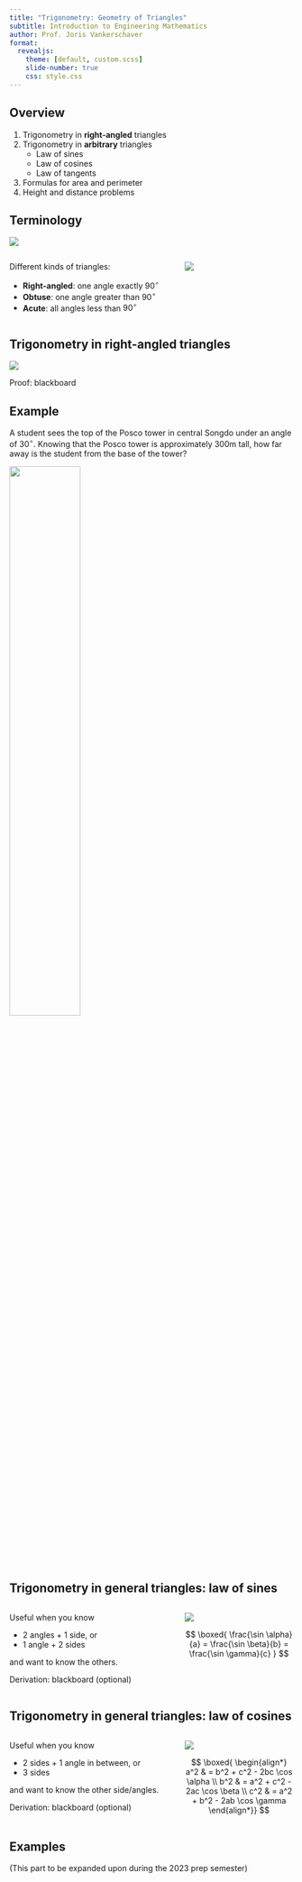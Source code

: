 ```yaml
---
title: "Trigonometry: Geometry of Triangles"
subtitle: Introduction to Engineering Mathematics
author: Prof. Joris Vankerschaver
format:
  revealjs:
    theme: [default, custom.scss]
    slide-number: true
    css: style.css
---
```


## Overview

1. Trigonometry in **right-angled** triangles
1. Trigonometry in **arbitrary** triangles
   - Law of sines
   - Law of cosines
   - Law of tangents
1. Formulas for area and perimeter
1. Height and distance problems

## Terminology

![](./images/01-trigonometry/triangles-all.svg)

:::: {.columns }
::: {.column width="60%"}
Different kinds of triangles:

- **Right-angled**: one angle exactly $90^\circ$
- **Obtuse**: one angle greater than $90^\circ$
- **Acute**: all angles less than $90^\circ$

:::
::: {.column width="40%"}
![](./images/01-trigonometry/triangle-right-hypotenuse.svg)
:::
::::

## Trigonometry in **right-angled** triangles

![](./images/01-trigonometry/right-angle-triangle.svg)

Proof: blackboard

## Example

A student sees the top of the Posco tower in central Songdo under an angle of $30^\circ$. Knowing that the Posco tower is approximately 300m tall, how far away is the student from the base of the tower?

![](./images/01-trigonometry/songdo.png){fig-align="center" height="50%"}

## Trigonometry in general triangles: law of sines

:::: {.columns }
::: {.column width="60%"}
Useful when you know

- 2 angles + 1 side, or
- 1 angle + 2 sides

and want to know the others.

Derivation: blackboard (optional)
:::
::: {.column width="40%"}
![](./images/01-trigonometry/triangle-sine-formula.svg){fig-align="center"}

$$
    \boxed{
        \frac{\sin \alpha}{a} = \frac{\sin \beta}{b} = \frac{\sin \gamma}{c}
    }
$$

:::
::::

## Trigonometry in general triangles: law of cosines

:::: {.columns }
::: {.column width="60%"}
Useful when you know

- 2 sides + 1 angle in between, or
- 3 sides

and want to know the other side/angles.

Derivation: blackboard (optional)
:::
::: {.column width="40%"}
![](./images/01-trigonometry/triangle-sine-formula.svg){fig-align="center"}

$$
    \boxed{
        \begin{align*}
            a^2 & = b^2 + c^2 - 2bc \cos \alpha \\
            b^2 & = a^2 + c^2 - 2ac \cos \beta \\
            c^2 & = a^2 + b^2 - 2ab \cos \gamma
        \end{align*}}
$$

:::
::::

## Examples

(This part to be expanded upon during the 2023 prep semester)
